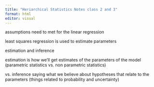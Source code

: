 ```yaml
---
title: "Heriarchical Statistics Notes class 2 and 3"
format: html
editor: visual
---
```


assumptions need to met for the linear regression

least squares regression is used to estimate parameters

estimation and inference

estimation is how we'll get estimates of the parameters of the model
(parametric statistics vs. non parametric statistics)

vs. inference
saying what we believe about hypotheses that relate to the parameters
(things related to probability and uncertainty)




